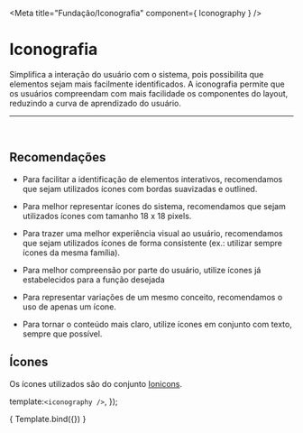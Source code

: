 
<Meta title="Fundação/Iconografia" component={ Iconography } />

# Iconografia

Simplifica a interação do usuário com o sistema, pois possibilita que elementos
sejam mais facilmente identificados. A iconografia permite que os usuários compreendam
com mais facilidade os componentes do layout, reduzindo a curva de aprendizado do usuário.

<hr />
<br />

## Recomendações

-  Para facilitar a identificação de elementos interativos, recomendamos que sejam utilizados ícones com bordas suavizadas e outlined.

-  Para melhor representar ícones do sistema, recomendamos que sejam utilizados ícones com tamanho 18 x 18 pixels.

-  Para trazer uma melhor experiência visual ao usuário, recomendamos que sejam utilizados ícones de forma consistente (ex.: utilizar sempre ícones da mesma família).

- Para melhor compreensão por parte do usuário, utilize ícones já estabelecidos para a função desejada

- Para representar variações de um mesmo conceito, recomendamos o uso de apenas um ícone.

- Para tornar o conteúdo mais claro, utilize ícones em conjunto com texto, sempre que possível.

## Ícones

Os ícones utilizados são do conjunto <a href="http://ionicons.com/">Ionicons</a>.
<br />

  template:`<iconography />`,
});

<Story name="Iconography">
    { Template.bind({}) }
</Story>